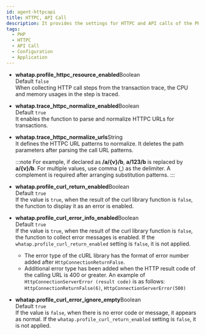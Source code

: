 ```yaml
---
id: agent-httpcapi
title: HTTPC, API Call
description: It provides the settings for HTTPC and API calls of the PHP agent.
tags:
  - PHP
  - HTTPC
  - API Call
  - Configuration
  - Application
---
```


<!-- 페이지 구성 수정 필요 -->

-   **whatap.profile_httpc_resource_enabled**<span class='type'>Boolean</span><br/>
      Default `false`<br/>
      When collecting HTTP call steps from the transaction trace, the CPU and memory usages in the step is traced.

-   **whatap.trace_httpc_normalize_enabled**<span class='type'>Boolean</span><br/>
      Default `true`<br/>
      It enables the function to parse and normalize HTTPC URLs for transactions.

-   **whatap.trace_httpc_normalize_urls**<span class='type'>String</span><br/>
        It defines the HTTPC URL patterns to normalize. It deletes the path parameters after parsing the call URL patterns.
    <!-- 아래 노트 내용 체크 필요 -->
    :::note
    For example, if declared as **/a/{v}/b**, **a/123/b** is replaced by **a/{v}/b**. For multiple values, use comma (,) as the delimiter. A complement is required after arranging substitution patterns.
    :::

-   **whatap.profile_curl_return_enabled**<span class='type'>Boolean</span><br/>
      Default `true`<br/>
      If the value is `true`,  when the result of the curl library function is `false`, the function to display it as an error is enabled.

<!-- 가독성 떨어지고 보기 깔끔하지 않음 -->

-   **whatap.profile_curl_error_info_enabled**<span class='type'>Boolean</span><br/>
      Default `true`<br/>
      If the value is `true`, when the result of the curl library function is `false`, the function to collect error messages is enabled. If the `whatap.profile_curl_return_enabled` setting is `false`, it is not applied.

    -   The error type of the cURL library has the format of error number added after `HttpConnectionReturnFalse`.
    -   Additional error type has been added when the HTTP result code of the calling URL is 400 or greater. An example of `HttpConnectionServerError (result code)` is as follows: `HttpConnectionReturnFalse(6)`, `HttpConnectionServerError(500)`

-   **whatap.profile_curl_error_ignore_empty**<span class='type'>Boolean</span><br/>
      Default `true`<br/>
      If the value is `false`,  when there is no error code or message, it appears as normal. If the `whatap.profile_curl_return_enabled` setting is `false`, it is not applied. 
